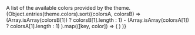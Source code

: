 
<Meta title='Colors' />

<Title>Colors</Title>
<Description>A list of the available colors provided by the theme.</Description>

<ColorPalette>
  {Object.entries(theme.colors).sort((colorsA, colorsB) => 
      (Array.isArray(colorsB[1]) ? colorsB[1].length : 1) -
      (Array.isArray(colorsA[1]) ? colorsA[1].length : 1)
    ).map(([key, color]) => (
      <ColorItem 
        key={key}
        title={`theme.color.${key}`} 
        a={console.log(key, color)}
        subtitle={key}
        colors={Array.isArray(color) ? color  : [color]}
      />
    )
  )}
</ColorPalette>